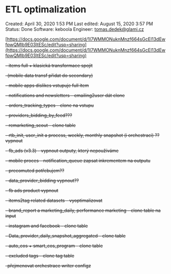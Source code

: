 # ETL optimalization

Created: April 30, 2020 1:53 PM
Last edited: August 15, 2020 3:57 PM
Status: Done
Software: keboola
Engineer: tomas.dedek@glami.cz

[https://docs.google.com/document/d/1I7WMMONuknMnzf664sGcEl13dEwfpwQMIb9E03ltESc/edit?usp=sharing](https://docs.google.com/document/d/1I7WMMONuknMnzf664sGcEl13dEwfpwQMIb9E03ltESc/edit?usp=sharing)

~~- items full + klasická transformace spojit~~ 

~~-(mobile data transf přidat do secondary)~~

~~- mobile apps dislikes vstupuje full item~~

~~- notifications and newsletters - emailing2user dát clone~~

~~- orders_tracking_types - clone na vstupu~~

~~- providers_bidding_by_feed???~~

~~- remarketing_scout - clone table~~

~~- rtb_init, user_init a process, weekly, monthly snapshot (i orchestraci) ?? vypnout~~

~~- fb_ads (v3.3) - vypnout outputy, který nepoužíváme~~

~~- mobile proces - notification_queue zapsat inkrementem na outputu~~

~~- precomuted potřebujem??~~

~~- data_provider_bidding vypnout??~~

~~- fb ads product vypnout~~

~~- items2tag related datasets - vyoptimalizovat~~

~~- brand_report a marketing_daily, performance marketing - clone table na input~~

~~- instagram and facebook - clone table~~

~~- Data_provider_daily_snapshot_aggregated - clone table~~

~~- auto_cos + smart_cos_program - clone table~~

~~- excluded tags - clone tag table~~

~~-přejmenovat orchestrace writer configz~~